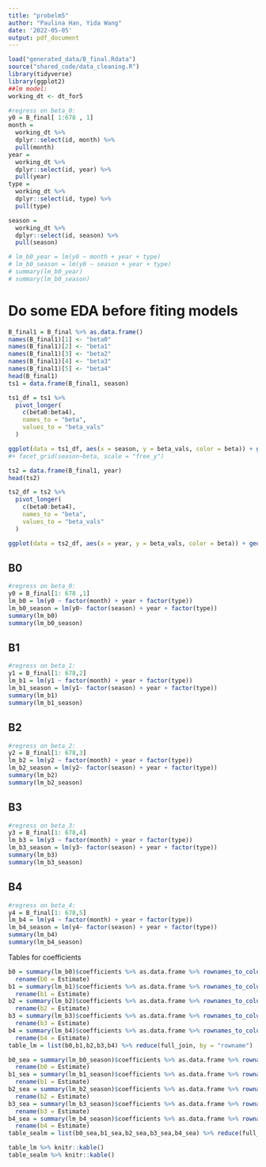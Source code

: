 ```yaml
---
title: "probelm5"
author: "Paulina Han, Yida Wang"
date: '2022-05-05'
output: pdf_document
---
```


```r
load("generated_data/B_final.Rdata")
source("shared_code/data_cleaning.R")
library(tidyverse)
library(ggplot2)
##lm model:
working_dt <- dt_for5

#regress on beta_0:
y0 = B_final[ 1:678 , 1]
month = 
  working_dt %>% 
  dplyr::select(id, month) %>% 
  pull(month)
year = 
  working_dt %>% 
  dplyr::select(id, year) %>% 
  pull(year)
type = 
  working_dt %>% 
  dplyr::select(id, type) %>% 
  pull(type)

season = 
  working_dt %>% 
  dplyr::select(id, season) %>% 
  pull(season)

# lm_b0_year = lm(y0 ~ month + year + type)
# lm_b0_season = lm(y0 ~ season + year + type)
# summary(lm_b0_year)
# summary(lm_b0_season)
```

# Do some EDA before fiting models
```r
B_final1 = B_final %>% as.data.frame()
names(B_final1)[1] <- "beta0"
names(B_final1)[2] <- "beta1"
names(B_final1)[3] <- "beta2"
names(B_final1)[4] <- "beta3"
names(B_final1)[5] <- "beta4"
head(B_final1)
ts1 = data.frame(B_final1, season)

ts1_df = ts1 %>% 
  pivot_longer(
    c(beta0:beta4),
    names_to = "beta",
    values_to = "beta_vals"
  ) 

ggplot(data = ts1_df, aes(x = season, y = beta_vals, color = beta)) + geom_point() + geom_boxplot() 
#+ facet_grid(season~beta, scale = "free_y")
```

```r
ts2 = data.frame(B_final1, year)
head(ts2)

ts2_df = ts2 %>% 
  pivot_longer(
    c(beta0:beta4),
    names_to = "beta",
    values_to = "beta_vals"
  ) 

ggplot(data = ts2_df, aes(x = year, y = beta_vals, color = beta)) + geom_point()
```

## B0

```r
#regress on beta_0:
y0 = B_final[1: 678 ,1]
lm_b0 = lm(y0 ~ factor(month) + year + factor(type))
lm_b0_season = lm(y0~ factor(season) + year + factor(type))
summary(lm_b0)
summary(lm_b0_season)

```

## B1

```r
#regress on beta_1:
y1 = B_final[1: 678,2]
lm_b1 = lm(y1 ~ factor(month) + year + factor(type))
lm_b1_season = lm(y1~ factor(season) + year + factor(type))
summary(lm_b1)
summary(lm_b1_season)

```

## B2

```r
#regress on beta_2:
y2 = B_final[1: 678,3]
lm_b2 = lm(y2 ~ factor(month) + year + factor(type))
lm_b2_season = lm(y2~ factor(season) + year + factor(type))
summary(lm_b2)
summary(lm_b2_season)

```


## B3

```r
#regress on beta_3:
y3 = B_final[1: 678,4]
lm_b3 = lm(y3 ~ factor(month) + year + factor(type))
lm_b3_season = lm(y3~ factor(season) + year + factor(type))
summary(lm_b3)
summary(lm_b3_season)

```

## B4

```r
#regress on beta_4:
y4 = B_final[1: 678,5]
lm_b4 = lm(y4 ~ factor(month) + year + factor(type))
lm_b4_season = lm(y4~ factor(season) + year + factor(type))
summary(lm_b4)
summary(lm_b4_season)
```

Tables for coefficients
```r
b0 = summary(lm_b0)$coefficients %>% as.data.frame %>% rownames_to_column() %>% select(rowname, Estimate) %>%
  rename(b0 = Estimate)
b1 = summary(lm_b1)$coefficients %>% as.data.frame %>% rownames_to_column() %>% select(rowname, Estimate) %>%
  rename(b1 = Estimate)
b2 = summary(lm_b2)$coefficients %>% as.data.frame %>% rownames_to_column() %>% select(rowname, Estimate) %>%
  rename(b2 = Estimate)
b3 = summary(lm_b3)$coefficients %>% as.data.frame %>% rownames_to_column() %>% select(rowname, Estimate) %>%
  rename(b3 = Estimate)
b4 = summary(lm_b4)$coefficients %>% as.data.frame %>% rownames_to_column() %>% select(rowname, Estimate) %>%
  rename(b4 = Estimate)
table_lm = list(b0,b1,b2,b3,b4) %>% reduce(full_join, by = "rowname")

b0_sea = summary(lm_b0_season)$coefficients %>% as.data.frame %>% rownames_to_column() %>% select(rowname, Estimate) %>%
  rename(b0 = Estimate)
b1_sea = summary(lm_b1_season)$coefficients %>% as.data.frame %>% rownames_to_column() %>% select(rowname, Estimate) %>%
  rename(b1 = Estimate)
b2_sea = summary(lm_b2_season)$coefficients %>% as.data.frame %>% rownames_to_column() %>% select(rowname, Estimate) %>%
  rename(b2 = Estimate)
b3_sea = summary(lm_b3_season)$coefficients %>% as.data.frame %>% rownames_to_column() %>% select(rowname, Estimate) %>%
  rename(b3 = Estimate)
b4_sea = summary(lm_b4_season)$coefficients %>% as.data.frame %>% rownames_to_column() %>% select(rowname, Estimate) %>%
  rename(b4 = Estimate)
table_sealm = list(b0_sea,b1_sea,b2_sea,b3_sea,b4_sea) %>% reduce(full_join, by = "rowname")

table_lm %>% knitr::kable()
table_sealm %>% knitr::kable()
```



